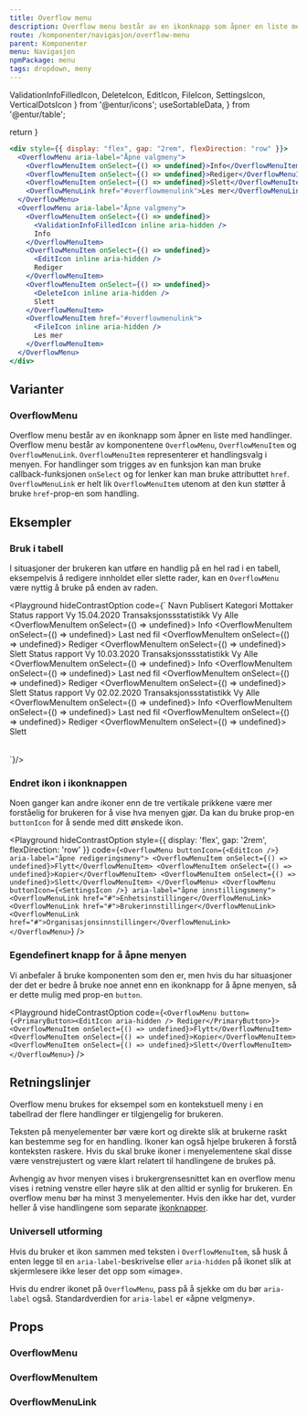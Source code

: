 ```yaml
---
title: Overflow menu
description: Overflow menu består av en ikonknapp som åpner en liste med handlinger når man klikker på den.
route: /komponenter/navigasjon/overflow-menu
parent: Komponenter
menu: Navigasjon
npmPackage: menu
tags: dropdown, meny
---
```


  ValidationInfoFilledIcon,
  DeleteIcon,
  EditIcon,
  FileIcon,
  SettingsIcon,
  VerticalDotsIcon
} from '@entur/icons';
  useSortableData,
} from '@entur/table';

  return <SEO title={props.pageContext.frontmatter.title} description={props.pageContext.frontmatter.description} pathname={props.pageContext.frontmatter.route} />
}

<PageHeader />

```jsx
<div style={{ display: "flex", gap: "2rem", flexDirection: "row" }}>
  <OverflowMenu aria-label="Åpne valgmeny">
    <OverflowMenuItem onSelect={() => undefined}>Info</OverflowMenuItem>
    <OverflowMenuItem onSelect={() => undefined}>Rediger</OverflowMenuItem>
    <OverflowMenuItem onSelect={() => undefined}>Slett</OverflowMenuItem>
    <OverflowMenuLink href="#overflowmenulink">Les mer</OverflowMenuLink>
  </OverflowMenu>
  <OverflowMenu aria-label="Åpne valgmeny">
    <OverflowMenuItem onSelect={() => undefined}>
      <ValidationInfoFilledIcon inline aria-hidden />
      Info
    </OverflowMenuItem>
    <OverflowMenuItem onSelect={() => undefined}>
      <EditIcon inline aria-hidden />
      Rediger
    </OverflowMenuItem>
    <OverflowMenuItem onSelect={() => undefined}>
      <DeleteIcon inline aria-hidden />
      Slett
    </OverflowMenuItem>
    <OverflowMenuItem href="#overflowmenulink">
      <FileIcon inline aria-hidden />
      Les mer
    </OverflowMenuItem>
  </OverflowMenu>
</div>
```

## Varianter

### OverflowMenu

Overflow menu består av en ikonknapp som åpner en liste med handlinger.
Overflow menu består av komponentene `OverflowMenu`, `OverflowMenuItem` og `OverflowMenuLink`.
`OverflowMenuItem` representerer et handlingsvalg i menyen. For handlinger som trigges av en funksjon kan man bruke
callback-funksjonen `onSelect` og for lenker kan man bruke attributtet `href`.
`OverflowMenuLink` er helt lik `OverflowMenuItem` utenom at den kun støtter å bruke `href`-prop-en som handling.

## Eksempler

### Bruk i tabell

I situasjoner der brukeren kan utføre en handlig på en hel rad i en tabell, eksempelvis å redigere innholdet eller slette rader,
kan en `OverflowMenu` være nyttig å bruke på enden av raden. 

<Playground hideContrastOption code={`<Table>
    <TableHead>
      <TableRow>
        <HeaderCell>Navn</HeaderCell>
        <HeaderCell>Publisert</HeaderCell>
        <HeaderCell>Kategori</HeaderCell>
        <HeaderCell>Mottaker</HeaderCell>
        <HeaderCell padding="overflow-menu" aria-label="menyknapper"></HeaderCell>
      </TableRow>
    </TableHead>
    <TableBody>
      <TableRow>
        <DataCell>Status rapport Vy</DataCell>
        <DataCell>15.04.2020</DataCell>
        <DataCell>Transaksjonssstatistikk</DataCell>
        <DataCell>Vy Alle</DataCell>
        <DataCell padding="overflow-menu">
          <OverflowMenu>
            <OverflowMenuItem onSelect={() => undefined}>
              <ValidationInfoFilledIcon inline aria-hidden />
              Info
            </OverflowMenuItem>
            <OverflowMenuItem onSelect={() => undefined}>
              <FileIcon inline aria-hidden />
              Last ned fil
            </OverflowMenuItem>
            <OverflowMenuItem onSelect={() => undefined}>
              <EditIcon inline aria-hidden />
              Rediger
            </OverflowMenuItem>
            <OverflowMenuItem onSelect={() => undefined}>
              <DeleteIcon inline aria-hidden />
              Slett
            </OverflowMenuItem>
          </OverflowMenu>
        </DataCell>
      </TableRow>
      <TableRow>
        <DataCell>Status rapport Vy</DataCell>
        <DataCell>10.03.2020</DataCell>
        <DataCell>Transaksjonssstatistikk</DataCell>
        <DataCell>Vy Alle</DataCell>
        <DataCell padding="overflow-menu">
          <OverflowMenu>
            <OverflowMenuItem onSelect={() => undefined}>
              <ValidationInfoFilledIcon inline aria-hidden />
              Info
            </OverflowMenuItem>
            <OverflowMenuItem onSelect={() => undefined}>
              <FileIcon inline aria-hidden />
              Last ned fil
            </OverflowMenuItem>
            <OverflowMenuItem onSelect={() => undefined}>
              <EditIcon inline aria-hidden />
              Rediger
            </OverflowMenuItem>
            <OverflowMenuItem onSelect={() => undefined}>
              <DeleteIcon inline aria-hidden />
              Slett
            </OverflowMenuItem>
          </OverflowMenu>
        </DataCell>
      </TableRow>
      <TableRow>
        <DataCell>Status rapport Vy</DataCell>
        <DataCell>02.02.2020</DataCell>
        <DataCell>Transaksjonssstatistikk</DataCell>
        <DataCell>Vy Alle</DataCell>
        <DataCell padding="overflow-menu">
          <OverflowMenu>
            <OverflowMenuItem onSelect={() => undefined}>
              <ValidationInfoFilledIcon inline aria-hidden />
              Info
            </OverflowMenuItem>
            <OverflowMenuItem onSelect={() => undefined}>
              <FileIcon inline aria-hidden />
              Last ned fil
            </OverflowMenuItem>
            <OverflowMenuItem onSelect={() => undefined}>
              <EditIcon inline aria-hidden />
              Rediger
            </OverflowMenuItem>
            <OverflowMenuItem onSelect={() => undefined}>
              <DeleteIcon inline aria-hidden />
              Slett
            </OverflowMenuItem>
          </OverflowMenu>
        </DataCell>
      </TableRow>
    </TableBody>
  </Table>`}/>

### Endret ikon i ikonknappen

Noen ganger kan andre ikoner enn de tre vertikale prikkene <VerticalDotsIcon inline /> være mer
forståelig for brukeren for å vise hva menyen gjør. Da kan du bruke prop-en `buttonIcon` for å sende
med ditt ønskede ikon.

<Playground
  hideContrastOption
  style={{ display: 'flex', gap: '2rem', flexDirection: 'row' }}
  code={`<OverflowMenu buttonIcon={<EditIcon />} aria-label="åpne redigeringsmeny">
    <OverflowMenuItem onSelect={() => undefined}>Flytt</OverflowMenuItem>
    <OverflowMenuItem onSelect={() => undefined}>Kopier</OverflowMenuItem>
    <OverflowMenuItem onSelect={() => undefined}>Slett</OverflowMenuItem>
  </OverflowMenu>
  <OverflowMenu buttonIcon={<SettingsIcon />} aria-label="åpne innstillingsmeny">
    <OverflowMenuLink href="#">Enhetsinstillinger</OverflowMenuLink>
    <OverflowMenuLink href="#">Brukerinnstillinger</OverflowMenuLink>
    <OverflowMenuLink href="#">Organisasjonsinnstillinger</OverflowMenuLink>
  </OverflowMenu>`}
 />

### Egendefinert knapp for å åpne menyen

Vi anbefaler å bruke komponenten som den er, men hvis du har situasjoner der det er bedre å
bruke noe annet enn en ikonknapp for å åpne menyen, så er dette mulig med prop-en `button`.

<Playground
  hideContrastOption
  code={`<OverflowMenu button={<PrimaryButton><EditIcon aria-hidden /> Rediger</PrimaryButton>}>
    <OverflowMenuItem onSelect={() => undefined}>Flytt</OverflowMenuItem>
    <OverflowMenuItem onSelect={() => undefined}>Kopier</OverflowMenuItem>
    <OverflowMenuItem onSelect={() => undefined}>Slett</OverflowMenuItem>
  </OverflowMenu>`}
 />

## Retningslinjer

Overflow menu brukes for eksempel som en kontekstuell meny i en tabellrad der flere handlinger er tilgjengelig for brukeren.

Teksten på menyelementer bør være kort og direkte slik at brukerne raskt kan bestemme seg for en handling. 
Ikoner kan også hjelpe brukeren å forstå konteksten raskere. Hvis du skal bruke ikoner i menyelementene skal 
disse være venstrejustert og være klart relatert til handlingene de brukes på.

Avhengig av hvor menyen vises i brukergrensesnittet kan en overflow menu vises i retning venstre eller høyre 
slik at den alltid er synlig for brukeren. En overflow menu bør ha minst 3 menyelementer. Hvis den ikke har det, 
vurder heller å vise handlingene som separate [ikonknapper](../../knapper/icon-button).

### Universell utforming

Hvis du bruker et ikon sammen med teksten i `OverflowMenuItem`, så husk å enten legge til en
`aria-label`-beskrivelse eller `aria-hidden` på ikonet slik at skjermlesere ikke leser det
opp som «image».

Hvis du endrer ikonet på `OverflowMenu`, pass på å sjekke om du bør `aria-label` også.
Standardverdien for `aria-label` er «åpne velgmeny».

## Props

### OverflowMenu

<ImportStatement imports="OverflowMenu" packageName={props.pageContext.frontmatter.npmPackage} />
<Props componentName="OverflowMenu" />

### OverflowMenuItem

<ImportStatement imports="OverflowMenuItem" packageName={props.pageContext.frontmatter.npmPackage} />
<Props componentName="OverflowMenuItem" />

### OverflowMenuLink

<ImportStatement imports="OverflowMenuLink" packageName={props.pageContext.frontmatter.npmPackage} />
<Props componentName="OverflowMenuLink" />
